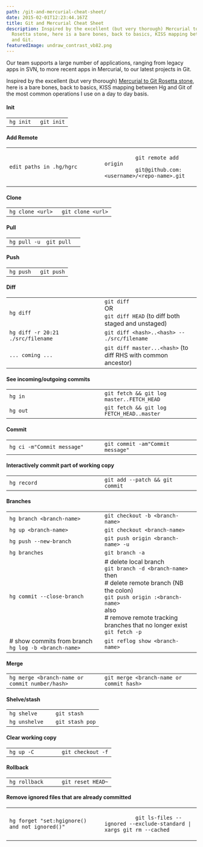 ```yaml
---
path: /git-and-mercurial-cheat-sheet/
date: 2015-02-01T12:23:44.167Z
title: Git and Mercurial Cheat Sheet
description: Inspired by the excellent (but very thorough) Mercurial to Git
  Rosetta stone, here is a bare bones, back to basics, KISS mapping between Hg
  and Git.
featuredImage: undraw_contrast_vb82.png
---
```


Our team supports a large number of applications, ranging from legacy apps in SVN, to more recent apps in Mercurial, to our latest projects in Git.

Inspired by the excellent (but very thorough) [Mercurial to Git Rosetta stone](https://github.com/sympy/sympy/wiki/Git-hg-rosetta-stone), here is a bare bones, back to basics, KISS mapping between Hg and Git of the most common operations I use on a day to day basis.

#### Init

<table>
  <tbody>
    <tr>
      <td width="50%">
        <code>hg init</code>
      </td>
      <td width="50%">
        <code>git init</code>
      </td>
    </tr>
  </tbody>
</table>

#### Add Remote

<table>
  <tbody>
    <tr>
      <td width="50%">
        <code>edit paths in .hg/hgrc </code>
      </td>
      <td width="50%">
        <code>
          git remote add origin
          git@github.com:&lt;username&gt;/&lt;repo-name&gt;.git
        </code>
      </td>
    </tr>
  </tbody>
</table>

#### Clone

<table>
  <tbody>
    <tr>
      <td width="50%">
        <code>hg clone &lt;url&gt;</code>
      </td>
      <td width="50%">
        <code>git clone &lt;url&gt;</code>
      </td>
    </tr>
  </tbody>
</table>

#### Pull

<table>
  <tbody>
    <tr>
      <td width="50%">
        <code>hg pull -u</code>
      </td>
      <td width="50%">
        <code>git pull</code>
      </td>
    </tr>
  </tbody>
</table>

#### Push

<table>
  <tbody>
    <tr>
      <td width="50%">
        <code>hg push</code>
      </td>
      <td width="50%">
        <code>git push</code>
      </td>
    </tr>
  </tbody>
</table>

#### Diff

<table>
  <tbody>
    <tr>
      <td width="50%">
        <code>hg diff</code>
      </td>
      <td width="50%">
        <code>git diff</code>
        <br />
        OR
        <br />
        <code>git diff HEAD</code> (to diff both staged and unstaged)
      </td>
    </tr>
    <tr>
      <td width="50%">
        <code>hg diff -r 20:21 ./src/filename</code>
      </td>
      <td width="50%">
        <code>git diff &lt;hash&gt;..&lt;hash&gt; -- ./src/filename</code>
      </td>
    </tr>
    <tr>
      <td width="50%">
        <code>... coming ...</code>
      </td>
      <td width="50%">
        <code>git diff master...&lt;hash&gt;</code> (to diff RHS with common
        ancestor)
      </td>
    </tr>
  </tbody>
</table>

#### See incoming/outgoing commits

<table>
  <tbody>
    <tr>
      <td width="50%">
        <code>hg in</code>
      </td>
      <td width="50%">
        <code>git fetch && git log master..FETCH_HEAD</code>
      </td>
    </tr>
    <tr>
      <td width="50%">
        <code>hg out</code>
      </td>
      <td width="50%">
        <code>git fetch && git log FETCH_HEAD..master</code>
      </td>
    </tr>
  </tbody>
</table>

#### Commit

<table>
  <tbody>
    <tr>
      <td width="50%">
        <code>hg ci -m"Commit message"</code>
      </td>
      <td width="50%">
        <code>git commit -am"Commit message"</code>
      </td>
    </tr>
  </tbody>
</table>

#### Interactively commit part of working copy

<table>
  <tbody>
    <tr>
      <td width="50%">
        <code>hg record</code>
      </td>
      <td width="50%">
        <code>git add --patch && git commit</code>
      </td>
    </tr>
  </tbody>
</table>

#### Branches

<table>
  <tbody>
    <tr>
      <td width="50%">
        <code>hg branch &lt;branch-name&gt;</code>
      </td>
      <td width="50%">
        <code>git checkout -b &lt;branch-name&gt;</code>
      </td>
    </tr>
    <tr>
      <td width="50%">
        <code>hg up &lt;branch-name&gt;</code>
      </td>
      <td width="50%">
        <code>git checkout &lt;branch-name&gt;</code>
      </td>
    </tr>
    <tr>
      <td width="50%">
        <code>hg push --new-branch</code>
      </td>
      <td width="50%">
        <code>git push origin &lt;branch-name&gt; -u</code>
      </td>
    </tr>
    <tr>
      <td width="50%">
        <code>hg branches</code>
      </td>
      <td width="50%">
        <code>git branch -a</code>
      </td>
    </tr>
    <tr>
      <td width="50%">
        <code>hg commit --close-branch</code>
      </td>
      <td width="50%">
        # delete local branch
        <br />
        <code>git branch -d &lt;branch-name&gt;</code>
        <br />
        then
        <br /># delete remote branch (NB the colon)
        <br />
        <code>git push origin :&lt;branch-name&gt;</code> <br />
        also
        <br /># remove remote tracking branches that no longer exist
        <br />
        <code>git fetch -p</code>
      </td>
    </tr>
    <tr>
      <td width="50%">
        # show commits from branch
        <br />
        <code>hg log -b &lt;branch-name&gt;</code>
      </td>
      <td width="50%">
        <code>git reflog show &lt;branch-name&gt;</code>
      </td>
    </tr>
  </tbody>
</table>

#### Merge

<table>
  <tbody>
    <tr>
      <td width="50%">
        <code>hg merge &lt;branch-name or commit number/hash&gt;</code>
      </td>
      <td width="50%">
        <code>git merge &lt;branch-name or commit hash&gt;</code>
      </td>
    </tr>
  </tbody>
</table>

#### Shelve/stash

<table>
  <tbody>
    <tr>
      <td width="50%">
        <code>hg shelve</code>
      </td>
      <td width="50%">
        <code>git stash</code>
      </td>
    </tr>
    <tr>
      <td width="50%">
        <code>hg unshelve</code>
      </td>
      <td width="50%">
        <code>git stash pop</code>
      </td>
    </tr>
  </tbody>
</table>

#### Clear working copy

<table>
  <tbody>
    <tr>
      <td width="50%">
        <code>hg up -C</code>
      </td>
      <td width="50%">
        <code>git checkout -f</code>
      </td>
    </tr>
  </tbody>
</table>

#### Rollback

<table>
  <tbody>
    <tr>
      <td width="50%">
        <code>hg rollback</code>
      </td>
      <td width="50%">
        <code>git reset HEAD~</code>
      </td>
    </tr>
  </tbody>
</table>

#### Remove ignored files that are already committed

<table>
  <tbody>
    <tr>
      <td width="50%">
        <code>hg forget "set:hgignore() and not ignored()"</code>
      </td>
      <td width="50%">
        <code>
          git ls-files --ignored --exclude-standard | xargs git rm --cached
        </code>
      </td>
    </tr>
  </tbody>
</table>
